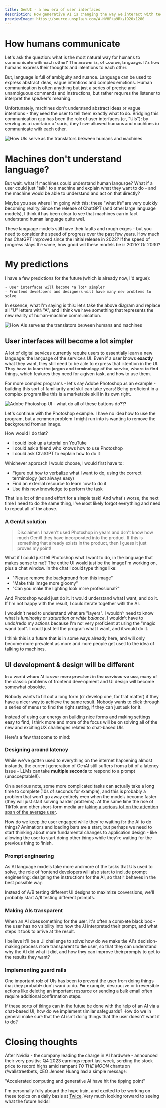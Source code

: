 ```yaml
---
title: GenUI - a new era of user interfaces
description: How generative AI is changing the way we interact with technology
previewImage: https://source.unsplash.com/A-NVHPka9Rk/1920x1280
---
```


# How humans communicate

Let's ask the question: what is the most natural way for humans to communicate
with each other? The answer is, of course, language. It's how humans express
their thoughts and intentions to each other.

But, language is full of ambiguity and nuance. Language can be used to express
abstract ideas, vague intentions and complex emotions. Human communication is
often anything but just a series of precise and unambiguous commands and
instructions, but rather requires the listener to interpret the speaker's
meaning.

Unfortunately, machines don't understand abstract ideas or vague intentions -
they need the user to tell them exactly what to do. Bridging this communication
gap has been the role of user interfaces (or, "UIs"): by serving as a translator
of sorts, they have allowed humans and machines to communicate with each other.

![How UIs serve as the translators between humans and machines](/images/ui-flowchart.png)

# Machines don't understand language?

But wait, what if machines could understand human language? What if a user could
just "talk" to a machine and explain what they want to do - and the machine
would be able to understand and act on that directly?

Maybe you see where I'm going with this: these "what ifs" are very quickly
becoming reality. Since the release of ChatGPT (and other large language
models), I think it has been clear to see that machines can in fact understand
human language quite well.

These language models still have their faults and rough edges - but you need to
consider the speed of progress over the past few years. How much has ChatGPT
improved since the initial release in 2022? If the speed of progress stays the
same, how good will these models be in 2025? Or 2030?

# My predictions

I have a few predictions for the future (which is already now, I'd argue):

    - User interfaces will become *a lot* simpler
    - Frontend developers and designers will have many new problems to solve

In essence, what I'm saying is this: let's take the above diagram and replace
all "U" letters with "A", and I think we have something that represents the new
reality of human-machine communication.

![How AIs serve as the translators between humans and machines](/images/ai-flowchart.png)

## User interfaces will become a lot simpler

A lot of digital services currently require users to essentially learn a new
language: the language of the service's UI. Even if a user knows **exactly**
what they want, they still need to be able to express that intention in the UI.
They have to learn the jargon and terminology of the service, where to find
things, which features they need for a given task, and how to use them.

For more complex programs - let's say Adobe Photoshop as an example - building
this sort of familiarity and skill can take years! Being proficient in a complex
program like this is a marketable skill in its own right.

![Adobe Photoshop UI - what do all of these buttons do???](/images/photoshop-ui.jpeg)

Let's continue with the Photoshop example. I have no idea how to use the
program, but a common problem I might run into is wanting to remove the
background from an image.

How would I do that?

- I could look up a tutorial on YouTube
- I could ask a friend who knows how to use Photoshop
- I could ask ChatGPT to explain how to do it

Whichever approach I would choose, I would first have to:

- Figure out how to verbalize what I want to do, using the correct terminology
  (not always easy)
- Find an external resource to learn how to do it
- Use this new knowledge to perform the task

That is a lot of time and effort for a simple task! And what's worse, the next
time I need to do the same thing, I've most likely forgot everything and need to
repeat all of the above.

### A GenUI solution

> Disclaimer: I haven't used Photoshop in years and don't know how much GenAI
> they have incorporated into the product. If this is something that already
> exists in the product, then I guess it just proves my point!

What if I could just tell Photoshop what I want to do, in the language that
makes sense to me? The entire UI would just be the image I'm working on, plus a
chat window. In the chat I could type things like:

- "Please remove the background from this image"
- "Make this image more gloomy"
- "Can you make the lighting look more professional?"

And Photoshop would just do it. It would understand what I want, and do it. If
I'm not happy with the result, I could iterate together with the AI.

I wouldn't need to understand what are "layers". I wouldn't need to know what is
_luminosity_ or _saturation_ or _white balance_. I wouldn't have to undo/redo my
actions because I'm not very proficient at using the "magic wand tool". I could
just tell the program what I want, and it would do it.

I think this is a future that is in some ways already here, and will only become
more prevalent as more and more people get used to the idea of talking to
machines.

## UI development & design will be different

In a world where AI is ever more prevalent in the services we use, many of the
classic problems of frontend development and UI design will become somewhat
obsolete.

Nobody wants to fill out a long form (or develop one, for that matter) if they
have a nicer way to achieve the same result. Nobody wants to click through a
series of menus to find the right setting, if they can just ask for it.

Instead of using our energy on building nice forms and making settings easy to
find, I think more and more of the focus will be on solving all of the new and
exciting UX challenges related to chat-based UIs.

Here's a few that come to mind:

### Designing around latency

While we've gotten used to everything on the internet happening almost
instantly, the current generation of GenAI still suffers from a bit of a latency
issue - LLMs can take **multiple seconds** to respond to a prompt
(unacceptable!!).

On a serious note, some more complicated tasks can actually take a long time to
complete (10s of seconds for example), and this is probably a problem that won't
go away entirely even when the models become faster (they will just start
solving harder problems). At the same time the rise of TikTok and other
short-form media are
[taking a serious toll on the attention span of the average user](https://medium.com/digital-reflections/tiktok-effect-on-attention-span-12211b0a06a1).

How do we keep the user engaged while they're waiting for the AI to do things?
Animations and loading bars are a start, but perhaps we need to start thinking
about more fundamental changes to application design - like allowing the user to
start doing other things while they're waiting for the previous thing to finish.

### Prompt engineering

As AI language models take more and more of the tasks that UIs used to solve,
the role of frontend developers will also start to include prompt engineering:
designing the instructions for the AI, so that it behaves in the best possible
way.

Instead of A/B testing different UI designs to maximize conversions, we'll
probably start A/B testing different prompts.

### Making AIs transparent

When an AI does something for the user, it's often a complete black box - the
user has no visibility into how the AI interpreted their prompt, and what steps
it took to arrive at the result.

I believe it'll be a UI challenge to solve: how do we make the AI's
decision-making process more transparent to the user, so that they can
understand why the AI did what it did, and how they can improve their prompts to
get to the results they want?

### Implementing guard rails

One important role of UIs has been to prevent the user from doing things that
they probably don't want to do. For example, destructive or irreversible actions
like deleting an important resource or sending a bulk email often require
additional confirmation steps.

If these sorts of things can in the future be done with the help of an AI via a
chat-based UI, how do we implement similar safeguards? How do we in general make
sure that the AI isn't doing things that the user doesn't want it to do?

# Closing thoughts

After Nvidia - the company leading the charge in AI hardware - announced their
very positive Q4 2023 earnings report last week, sending the stock price to
record highs amid rampant _TO THE MOON_ chants on r/wallstreetbets, CEO Jensen
Huang had a simple message:

"Accelerated computing and generative AI have hit the tipping point"

I'm personally fully aboard the hype train, and excited to be working on these
topics on a daily basis at [Twice](https://twicecommerce.com). Very much looking
forward to seeing what the future holds!
